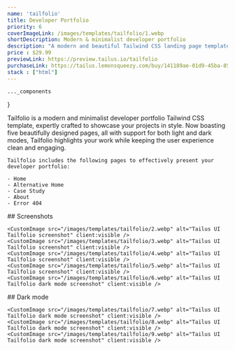 ```yaml
---
name: 'tailfolio'
title: Developer Portfolio
priority: 6
coverImageLink: /images/templates/tailfolio/1.webp
shortDescription: Modern & minimalist developer portfolio
description: "A modern and beautiful Tailwind CSS landing page template perfect for showcasing your products, services, or campaigns. It's available in 4 different versions including HTML, Astro, Nuxt.js, and Next.js."
price : $29.99
previewLink: https://preview.tailus.io/tailfolio
purchaseLink: https://tailus.lemonsqueezy.com/buy/141189ae-01d9-45ba-85ee-539b060de8b7
stack : ["html"]
---
```



    ..._components
}

<div>
    Tailfolio is a modern and minimalist developer portfolio Tailwind CSS template, expertly crafted to showcase your projects in style. Now boasting five beautifully designed pages, all with support for both light and dark modes, Tailfolio highlights your work while keeping the user experience clean and engaging.

    Tailfolio includes the following pages to effectively present your developer portfolio:

    - Home
    - Alternative Home
    - Case Study
    - About
    - Error 404
</div>


<div>
    ## Screenshots

    <CustomImage src="/images/templates/tailfolio/2.webp" alt="Tailus UI Tailfolio screenshot" client:visible />
    <CustomImage src="/images/templates/tailfolio/3.webp" alt="Tailus UI Tailfolio screenshot" client:visible />
    <CustomImage src="/images/templates/tailfolio/4.webp" alt="Tailus UI Tailfolio screenshot" client:visible />
    <CustomImage src="/images/templates/tailfolio/5.webp" alt="Tailus UI Tailfolio screenshot" client:visible />
    <CustomImage src="/images/templates/tailfolio/6.webp" alt="Tailus UI Tailfolio dark mode screenshot" client:visible />
</div>

<div>
    ## Dark mode

    <CustomImage src="/images/templates/tailfolio/7.webp" alt="Tailus UI Tailfolio dark mode screenshot" client:visible />
    <CustomImage src="/images/templates/tailfolio/8.webp" alt="Tailus UI Tailfolio dark mode screenshot" client:visible />
    <CustomImage src="/images/templates/tailfolio/9.webp" alt="Tailus UI Tailfolio dark mode screenshot" client:visible />
</div>
